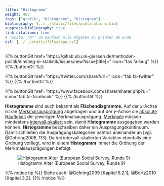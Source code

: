 ```yaml
---
title: "Histogramm"
weight: 403
tags: ["grafik", "histogramm", "histogram"]
bibliography: [../../static/files/publications.bib]
suppress-bibliography: true
link-citations: true
# nocite: "@*" um einfach alle Angaben zu printen am Ende
csl: [../../static/files/apa.csl]
---
```


{{% buttonGit href=\"https\:\/\/gitlab.ub.uni-giessen.de\/methoden-politik\/einstieg-in-statistik\/issues\/new?issue[title]=\" icon=\"fas fa-bug\" %}} {{% /buttonGit %}} 

{{% buttonGit href=\"https\:\/\/twitter.com\/share?url=\" icon=\"fab fa-twitter\" %}} {{% /buttonGit %}}

{{% buttonGit href=\"https\:\/\/www.facebook.com\/sharer\/sharer.php?u=\" icon=\"fab fa-facebook\" %}} {{% /buttonGit %}}

**Histogramme** sind auch bekannt als **Flächendiagramme.** Auf der $x$-Achse ist die [Merkmalsausprägung](../../glossar/merkmalsauspraegung/index.html) abgetragen und auf der $y$-Achse die [absolute Häufigkeit](../glossar/absoluteHaeufigkeit.html) der jeweiligen Merkmalsausprägung. [Merkmale](../../glossar/merkmal/index.html) müssen mindestens [intervall-skaliert](../../glossar/intervallskala/index.html) sein, damit **Histogramme** ausgegeben werden können. **Histogramme** beschreiben daher ein Ausprägungskontinuum. Damit schließen die Ausprägungskategorien nahtlos aneinander an [vgl. @Gehring2009, 113]. Da bei intervall-skalierten Variablen ebenfalls eine Ordnung vorliegt, wird in einem **Histogramm** immer die Ordnung der Merkmalsausprägungen befolgt.


![Histogramm Alter (European Social Survey, Runde 9)](../images/histogramm.png){Width=60%}

{{% notice tip %}}
Siehe auch: @Gehring2009 [Kapitel 5.2.1]; @Bortz2010 [Kapitel 3.2].
{{% /notice %}}